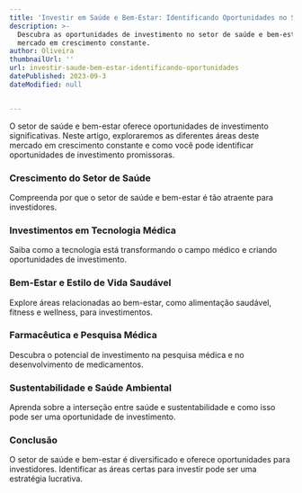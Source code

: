 ```yaml
---
title: 'Investir em Saúde e Bem-Estar: Identificando Oportunidades no Setor'
description: >-
  Descubra as oportunidades de investimento no setor de saúde e bem-estar, um
  mercado em crescimento constante.
author: Oliveira
thumbnailUrl: ''
url: investir-saude-bem-estar-identificando-oportunidades
datePublished: 2023-09-3
dateModified: null


---
```


O setor de saúde e bem-estar oferece oportunidades de investimento significativas. Neste artigo, exploraremos as diferentes áreas deste mercado em crescimento constante e como você pode identificar oportunidades de investimento promissoras.

### Crescimento do Setor de Saúde

Compreenda por que o setor de saúde e bem-estar é tão atraente para investidores.

### Investimentos em Tecnologia Médica

Saiba como a tecnologia está transformando o campo médico e criando oportunidades de investimento.

### Bem-Estar e Estilo de Vida Saudável

Explore áreas relacionadas ao bem-estar, como alimentação saudável, fitness e wellness, para investimentos.

### Farmacêutica e Pesquisa Médica

Descubra o potencial de investimento na pesquisa médica e no desenvolvimento de medicamentos.

### Sustentabilidade e Saúde Ambiental

Aprenda sobre a interseção entre saúde e sustentabilidade e como isso pode ser uma oportunidade de investimento.

### Conclusão

O setor de saúde e bem-estar é diversificado e oferece oportunidades para investidores. Identificar as áreas certas para investir pode ser uma estratégia lucrativa.

